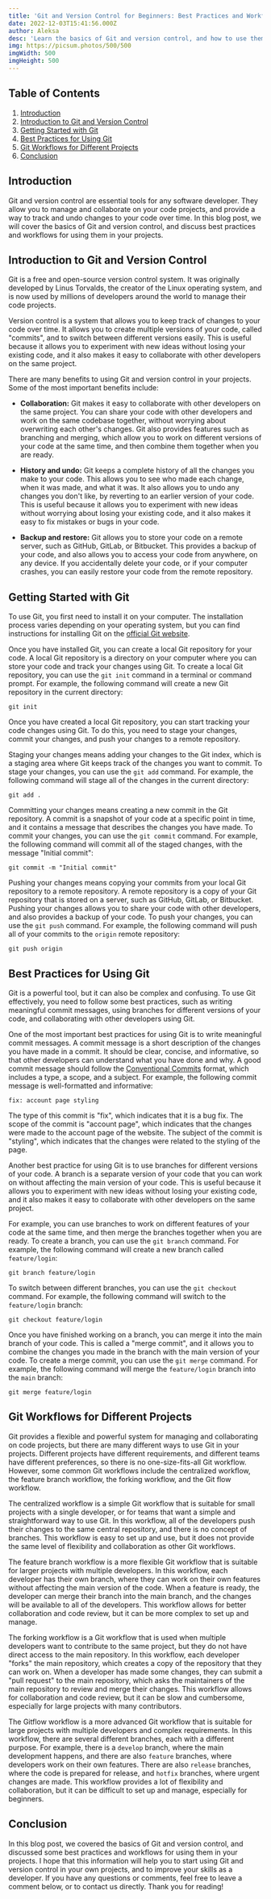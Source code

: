 ```yaml
---
title: 'Git and Version Control for Beginners: Best Practices and Workflows'
date: 2022-12-03T15:41:56.000Z
author: Aleksa
desc: 'Learn the basics of Git and version control, and how to use them effectively in your projects. This blog post covers the essentials and includes best practices and workflows. Read on to start using Git and version control in your own projects.'
img: https://picsum.photos/500/500
imgWidth: 500
imgHeight: 500
---
```


## Table of Contents

1. [Introduction](#introduction)
2. [Introduction to Git and Version Control](#introduction-to-git-and-version-control)
3. [Getting Started with Git](#getting-started-with-git)
4. [Best Practices for Using Git](#best-practices-for-using-git)
5. [Git Workflows for Different Projects](#git-workflows-for-different-projects)
6. [Conclusion](#conclusion)

## Introduction

Git and version control are essential tools for any software developer. They allow you to manage and collaborate on your code projects, and provide a way to track and undo changes to your code over time. In this blog post, we will cover the basics of Git and version control, and discuss best practices and workflows for using them in your projects.

## Introduction to Git and Version Control

Git is a free and open-source version control system. It was originally developed by Linus Torvalds, the creator of the Linux operating system, and is now used by millions of developers around the world to manage their code projects.

Version control is a system that allows you to keep track of changes to your code over time. It allows you to create multiple versions of your code, called "commits", and to switch between different versions easily. This is useful because it allows you to experiment with new ideas without losing your existing code, and it also makes it easy to collaborate with other developers on the same project.

There are many benefits to using Git and version control in your projects. Some of the most important benefits include:

- **Collaboration:** Git makes it easy to collaborate with other developers on the same project. You can share your code with other developers and work on the same codebase together, without worrying about overwriting each other's changes. Git also provides features such as branching and merging, which allow you to work on different versions of your code at the same time, and then combine them together when you are ready.

- **History and undo:** Git keeps a complete history of all the changes you make to your code. This allows you to see who made each change, when it was made, and what it was. It also allows you to undo any changes you don't like, by reverting to an earlier version of your code. This is useful because it allows you to experiment with new ideas without worrying about losing your existing code, and it also makes it easy to fix mistakes or bugs in your code.

- **Backup and restore:** Git allows you to store your code on a remote server, such as GitHub, GitLab, or Bitbucket. This provides a backup of your code, and also allows you to access your code from anywhere, on any device. If you accidentally delete your code, or if your computer crashes, you can easily restore your code from the remote repository.

## Getting Started with Git

To use Git, you first need to install it on your computer. The installation process varies depending on your operating system, but you can find instructions for installing Git on the [official Git website](https://git-scm.com/book/en/v2/Getting-Started-Installing-Git).

Once you have installed Git, you can create a local Git repository for your code. A local Git repository is a directory on your computer where you can store your code and track your changes using Git. To create a local Git repository, you can use the `git init` command in a terminal or command prompt. For example, the following command will create a new Git repository in the current directory:

```
git init

```

Once you have created a local Git repository, you can start tracking your code changes using Git. To do this, you need to stage your changes, commit your changes, and push your changes to a remote repository.

Staging your changes means adding your changes to the Git index, which is a staging area where Git keeps track of the changes you want to commit. To stage your changes, you can use the `git add` command. For example, the following command will stage all of the changes in the current directory:

```
git add .

```

Committing your changes means creating a new commit in the Git repository. A commit is a snapshot of your code at a specific point in time, and it contains a message that describes the changes you have made. To commit your changes, you can use the `git commit` command. For example, the following command will commit all of the staged changes, with the message "Initial commit":

```
git commit -m "Initial commit"

```

Pushing your changes means copying your commits from your local Git repository to a remote repository. A remote repository is a copy of your Git repository that is stored on a server, such as GitHub, GitLab, or Bitbucket. Pushing your changes allows you to share your code with other developers, and also provides a backup of your code. To push your changes, you can use the `git push` command. For example, the following command will push all of your commits to the `origin` remote repository:

```
git push origin

```

## Best Practices for Using Git

Git is a powerful tool, but it can also be complex and confusing. To use Git effectively, you need to follow some best practices, such as writing meaningful commit messages, using branches for different versions of your code, and collaborating with other developers using Git.

One of the most important best practices for using Git is to write meaningful commit messages. A commit message is a short description of the changes you have made in a commit. It should be clear, concise, and informative, so that other developers can understand what you have done and why. A good commit message should follow the [Conventional Commits](https://www.conventionalcommits.org/) format, which includes a type, a scope, and a subject. For example, the following commit message is well-formatted and informative:

`fix: account page styling`

The type of this commit is "fix", which indicates that it is a bug fix. The scope of the commit is "account page", which indicates that the changes were made to the account page of the website. The subject of the commit is "styling", which indicates that the changes were related to the styling of the page.

Another best practice for using Git is to use branches for different versions of your code. A branch is a separate version of your code that you can work on without affecting the main version of your code. This is useful because it allows you to experiment with new ideas without losing your existing code, and it also makes it easy to collaborate with other developers on the same project.

For example, you can use branches to work on different features of your code at the same time, and then merge the branches together when you are ready. To create a branch, you can use the `git branch` command. For example, the following command will create a new branch called `feature/login`:

```
git branch feature/login

```

To switch between different branches, you can use the `git checkout` command. For example, the following command will switch to the `feature/login` branch:

```
git checkout feature/login

```

Once you have finished working on a branch, you can merge it into the main branch of your code. This is called a "merge commit", and it allows you to combine the changes you made in the branch with the main version of your code. To create a merge commit, you can use the `git merge` command. For example, the following command will merge the `feature/login` branch into the `main` branch:

```
git merge feature/login

```

## Git Workflows for Different Projects

Git provides a flexible and powerful system for managing and collaborating on code projects, but there are many different ways to use Git in your projects. Different projects have different requirements, and different teams have different preferences, so there is no one-size-fits-all Git workflow. However, some common Git workflows include the centralized workflow, the feature branch workflow, the forking workflow, and the Git flow workflow.

The centralized workflow is a simple Git workflow that is suitable for small projects with a single developer, or for teams that want a simple and straightforward way to use Git. In this workflow, all of the developers push their changes to the same central repository, and there is no concept of branches. This workflow is easy to set up and use, but it does not provide the same level of flexibility and collaboration as other Git workflows.

The feature branch workflow is a more flexible Git workflow that is suitable for larger projects with multiple developers. In this workflow, each developer has their own branch, where they can work on their own features without affecting the main version of the code. When a feature is ready, the developer can merge their branch into the main branch, and the changes will be available to all of the developers. This workflow allows for better collaboration and code review, but it can be more complex to set up and manage.

The forking workflow is a Git workflow that is used when multiple developers want to contribute to the same project, but they do not have direct access to the main repository. In this workflow, each developer "forks" the main repository, which creates a copy of the repository that they can work on. When a developer has made some changes, they can submit a "pull request" to the main repository, which asks the maintainers of the main repository to review and merge their changes. This workflow allows for collaboration and code review, but it can be slow and cumbersome, especially for large projects with many contributors.

The Gitflow workflow is a more advanced Git workflow that is suitable for large projects with multiple developers and complex requirements. In this workflow, there are several different branches, each with a different purpose. For example, there is a `develop` branch, where the main development happens, and there are also `feature` branches, where developers work on their own features. There are also `release` branches, where the code is prepared for release, and `hotfix` branches, where urgent changes are made. This workflow provides a lot of flexibility and collaboration, but it can be difficult to set up and manage, especially for beginners.

## Conclusion

In this blog post, we covered the basics of Git and version control, and discussed some best practices and workflows for using them in your projects. I hope that this information will help you to start using Git and version control in your own projects, and to improve your skills as a developer. If you have any questions or comments, feel free to leave a comment below, or to contact us directly. Thank you for reading!
